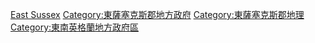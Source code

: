[[Category:非都市區|East Sussex]]
[[Category:東薩塞克斯郡地方政府|Category:東薩塞克斯郡地方政府]]
[[Category:東薩塞克斯郡地理|Category:東薩塞克斯郡地理]]
[[Category:東南英格蘭地方政府區|Category:東南英格蘭地方政府區]]